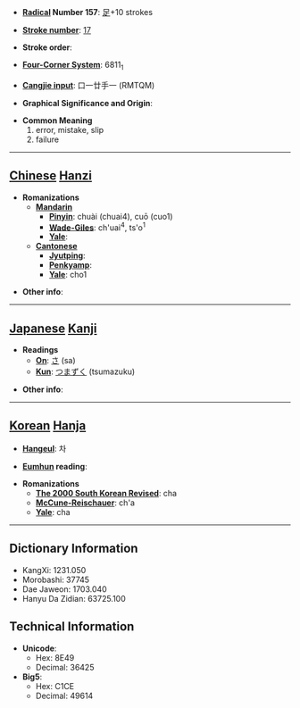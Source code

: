 * '''[[Wiktionary:Chinese radical index| Radical]] Number 157''': [[Wiktionary:Chinese radical index 足|足]]+10 strokes

* '''[[Wiktionary:Chinese total strokes index|Stroke number]]''': [[Wiktionary:Chinese total strokes index 17|17]]

* '''Stroke order''': 

* '''[[Wiktionary:Chinese four corner index|Four-Corner System]]''': 6811<sub>1</sub>

* '''[[Wiktionary:Chinese Cangjie index|Cangjie input]]''': 口一廿手一 (RMTQM)

* '''Graphical Significance and Origin''': 

* '''Common Meaning'''
*#error, mistake, slip
*# failure


----

== [[Chinese]] [[Hanzi]] ==

* '''Romanizations'''
** '''[[Mandarin]]'''
*** '''[[Pinyin]]''': chuài (chuai4), cuō (cuo1)
*** '''[[Wade-Giles]]''': ch'uai<sup>4</sup>, ts'o<sup>1</sup>
*** '''[[Yale]]''': 
** '''[[Cantonese]]'''
*** '''[[Jyutping]]''':
*** '''[[Penkyamp]]''': 
*** '''[[Yale]]''': cho1

* '''Other info''': 

----

== [[Japanese]] [[Kanji]] ==

* '''Readings'''
** '''[[On]]''': [[さ]] (sa)
** '''[[Kun]]''': [[つまずく]] (tsumazuku)

* '''Other info''':  

----

== [[Korean]] [[Hanja]] ==

* '''[[Hangeul]]''': 차

* '''[[Eumhun]] reading''': 

* '''Romanizations'''
** '''[[The 2000 South Korean Revised Romanization|The 2000 South Korean Revised]]''': cha
** '''[[McCune-Reischauer]]''': ch'a
** '''[[Yale]]''': cha

----

== Dictionary Information ==

* KangXi: 1231.050
* Morobashi: 37745
* Dae Jaweon: 1703.040
* Hanyu Da Zidian: 63725.100

== Technical Information ==

* '''Unicode''':
** Hex: 8E49
** Decimal: 36425
* '''Big5''':
** Hex: C1CE
** Decimal: 49614